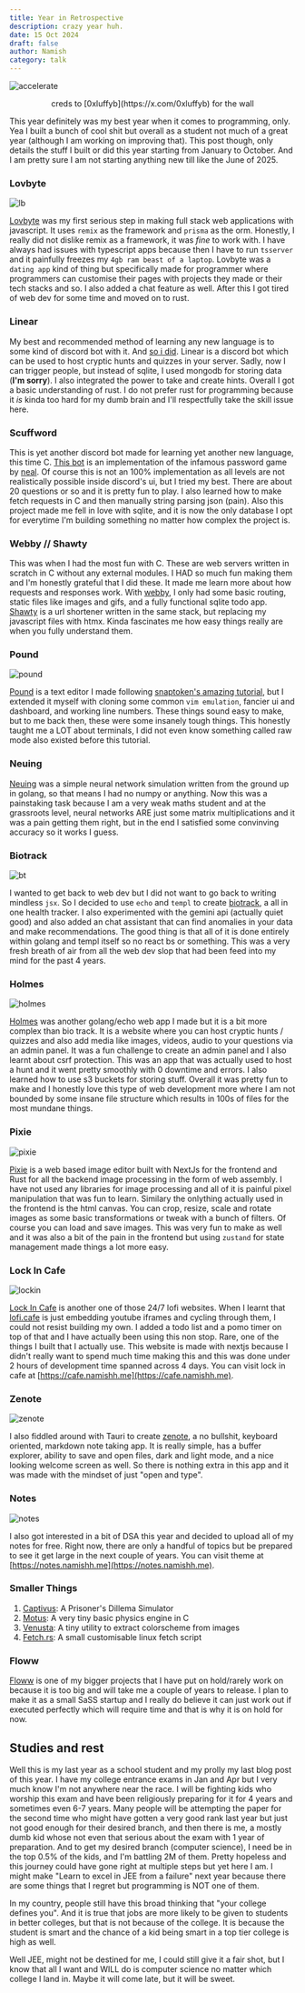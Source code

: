 ```yaml
---
title: Year in Retrospective 
description: crazy year huh. 
date: 15 Oct 2024
draft: false
author: Namish 
category: talk
---
```


![accelerate](/accelerate.jpg)
<div class="mb-2" align="center">
creds to [0xluffyb](https://x.com/0xluffyb) for the wall
</div>

This year definitely was my best year when it comes to programming, only. Yea I built a bunch of cool shit but overall as a student not much of a great year (although I am working on improving that). This post though, only details the stuff I built or did this year starting from January to October. And I am pretty sure I am not starting anything new till like the June of 2025. 

### Lovbyte

![lb](https://i.imgur.com/v8FxPyT.png)

[Lovbyte](https://github.com/namishh/lovbyte) was my first serious step in making full stack web applications with javascript. It uses `remix` as the framework and `prisma` as the orm. Honestly, I really did not dislike remix as a framework, it was _fine_ to work with. I have always had issues with typescript apps because then I have to run `tsserver` and it painfully freezes my `4gb ram beast of a laptop`. Lovbyte was a `dating app` kind of thing but specifically made for programmer where programmers can customise their pages with projects they made or their tech stacks and so. I also added a chat feature as well. After this I got tired of web dev for some time and moved on to rust. 

### Linear

My best and recommended method of learning any new language is to some kind of discord bot with it. And [so i did](https://github.com/namishh/linear). Linear is a discord bot which can be used to host cryptic hunts and quizzes in your server. Sadly, now I can trigger people, but instead of sqlite, I used mongodb for storing data (**I'm sorry**). I also integrated the power to take and create hints. Overall I got a basic understanding of rust. I do not prefer rust for programming because it _is_ kinda too hard for my dumb brain and I'll respectfully take the skill issue here.

### Scuffword 

This is yet another discord bot made for learning yet another new language, this time C. [This bot](https://github.com/namishh/scuffword) is an implementation of the infamous password game by [neal](https://neal.fun). Of course this is not an 100% implementation as all levels are not realistically possible inside discord's ui, but I tried my best. There are about 20 questions or so and it is pretty fun to play. I also learned how to make fetch requests in C and then manually string parsing json (pain). Also this project made me fell in love with sqlite, and it is now the only database I opt for everytime I'm building something no matter how complex the project is.

### Webby // Shawty

This was when I had the most fun with C. These are web servers written in scratch in C without any external modules. I HAD so much fun making them and I'm honestly grateful that I did these. It made me learn more about how requests and responses work. With [webby](https://github.com/namishh/webby), I only had some basic routing, static files like images and gifs, and a fully functional sqlite todo app. [Shawty](https://github.com/namishh/shawty) is a url shortener written in the same stack, but replacing my javascript files with htmx. Kinda fascinates me how easy things really are when you fully understand them.

### Pound

![pound](https://i.imgur.com/q5I6zJt.png)

[Pound](https://github.com/namishh/pound) is a text editor I made following [snaptoken's amazing tutorial](https://viewsourcecode.org/snaptoken/kilo/), but I extended it myself with cloning some common `vim emulation`, fancier ui and dashboard, and working line numbers. These things sound easy to make, but to me back then, these were some insanely tough things. This honestly taught me a LOT about terminals, I did not even know something called raw mode also existed before this tutorial.

### Neuing 

[Neuing](https://github.com/namishh/neuing) was a simple neural network simulation written from the ground up in golang, so that means I had no numpy or anything. Now this was a painstaking task because I am a very weak maths student and at the grassroots level, neural networks ARE just some matrix multiplications and it was a pain getting them right, but in the end I satisfied some convinving accuracy so it works I guess.

### Biotrack 

![bt](https://i.imgur.com/NNaq5Lp.png)

I wanted to get back to web dev but I did not want to go back to writing mindless `jsx`. So I decided to use `echo` and `templ` to create [biotrack](https://git.new/biotrack), a all in one health tracker. I also experimented with the gemini api (actually quiet good) and also added an chat assistant that can find anomalies in your data and make recommendations. The good thing is that all of it is done entirely within golang and templ itself so no react bs or something. This was a very fresh breath of air from all the web dev slop that had been feed into my mind for the past 4 years.

### Holmes 

![holmes](https://i.imgur.com/m87qXdv.png)

[Holmes](https://github.com/namishh/holmes) was another golang/echo web app I made but it is a bit more complex than bio track. It is a website where you can host cryptic hunts / quizzes and also add media like images, videos, audio to your questions via an admin panel. It was a fun challenge to create an admin panel and I also learnt about csrf protection. This was an app that was actually used to host a hunt and it went pretty smoothly with 0 downtime and errors. I also learned how to use s3 buckets for storing stuff. Overall it was pretty fun to make and I honestly love this type of web development more where I am not bounded by some insane file structure which results in 100s of files for the most mundane things.

### Pixie

![pixie](https://i.imgur.com/rNaopDH.png)

[Pixie](https://github.com/namishh/pixie) is a web based image editor built with NextJs for the frontend and Rust for all the backend image processing in the form of web assembly. I have not used any libraries for image processing and all of it is painful pixel manipulation that was fun to learn. Similary the onlything actually used in the frontend is the html canvas. You can crop, resize, scale and rotate images as some basic transformations or tweak with a bunch of filters. Of course you can load and save images. This was very fun to make as well and it was also a bit of the pain in the frontend but using `zustand` for state management made things a lot more easy.

### Lock In Cafe

![lockin](https://i.imgur.com/qv3Lkkl.png)

[Lock In Cafe](https://github.com/namishh/lockin) is another one of those 24/7 lofi websites. When I learnt that [lofi.cafe](https://lofi.cafe) is just embedding youtube iframes and cycling through them, I could not resist building my own. I added a todo list and a pomo timer on top of that and I have actually been using this non stop. Rare, one of the things I built that I actually use. This website is made with nextjs because I didn't really want to spend much time making this and this was done under 2 hours of development time spanned across 4 days. You can visit lock in cafe at [https://cafe.namishh.me](https://cafe.namishh.me).

### Zenote 

![zenote](https://i.imgur.com/ryA9Aq6.png)

I also fiddled around with Tauri to create [zenote](https://github.com/namishh/zenote), a no bullshit, keyboard oriented, markdown note taking app. It is really simple, has a buffer explorer, ability to save and open files, dark and light mode, and a nice looking welcome screen as well. So there is nothing extra in this app and it was made with the mindset of just "open and type".

### Notes 

![notes](https://i.imgur.com/SnFRveH.png)

I also got interested in a bit of DSA this year and decided to upload all of my notes for free. Right now, there are only a handful of topics but be prepared to see it get large in the next couple of years. You can visit theme at [https://notes.namishh.me](https://notes.namishh.me).

### Smaller Things 

1. [Captivus](https://github.com/namishh/captivus): A Prisoner's Dillema Simulator 
2. [Motus](https://github.com/namishh/motus): A very tiny basic physics engine in C 
3. [Venusta](https://github.com/namishh/venusta): A tiny utility to extract colorscheme from images
4. [Fetch.rs](https://github.com/namishh/fetch.rs): A small customisable linux fetch script

### Floww 

[Floww](https://git.new/floww) is one of my bigger projects that I have put on hold/rarely work on because it is too big and will take me a couple of years to release. I plan to make it as a small SaSS startup and I really do believe it can just work out if executed perfectly which will require time and that is why it is on hold for now.


## Studies and rest

Well this is my last year as a school student and my prolly my last blog post of this year. I have my college entrance exams in Jan and Apr but I very much know I'm not anywhere near the race. I will be fighting kids who worship this exam and have been religiously preparing for it for 4 years and sometimes even 6-7 years. Many people will be attempting the paper for the second time who might have gotten a very good rank last year but just not good enough for their desired branch, and then there is me, a mostly dumb kid whose not even that serious about the exam with 1 year of preparation. And to get my desired branch (computer science), I need be in the top 0.5% of the kids, and I'm battling 2M of them. Pretty hopeless and this journey could have gone right at multiple steps but yet here I am. I might make "Learn to excel in JEE from a failure" next year because there are some things that I regret but programming is NOT one of them.

In my country, people still have this broad thinking that "your college defines you". And it is true that jobs are more likely to be given to students in better colleges, but that is not because of the college. It is because the student is smart and the chance of a kid being smart in a top tier college is high as well.

Well JEE, might not be destined for me, I could still give it a fair shot, but I know that all I want and WILL do is computer science no matter which college I land in. Maybe it will come late, but it will be sweet.

